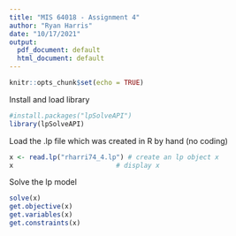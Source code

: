 ---
title: "MIS 64018 - Assignment 4"
author: "Ryan Harris"
date: "10/17/2021"
output:
  pdf_document: default
  html_document: default
---

```{r setup, include=FALSE}
knitr::opts_chunk$set(echo = TRUE)
```

Install and load library

```{r}
#install.packages("lpSolveAPI")
library(lpSolveAPI)
```

Load the .lp file which was created in R by hand (no coding)

```{r}
x <- read.lp("rharri74_4.lp") # create an lp object x
x                          # display x
```

Solve the lp model
```{r}
solve(x)
get.objective(x)
get.variables(x)
get.constraints(x)
```